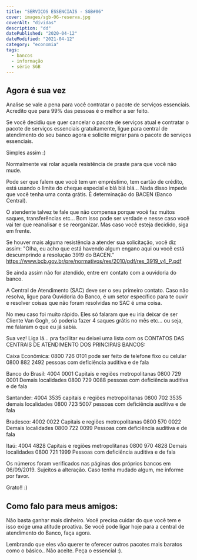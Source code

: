 ```yaml
---
title: "SERVIÇOS ESSENCIAIS - SGB#06"
cover: images/sgb-06-reserva.jpg
coverAlt: "dívidas"
description: "dd"
datePublished: "2020-04-12"
dateModified: "2021-04-12"
category: "economia"
tags:
  - bancos
  - informação
  - série SGB
---
```


## Agora é sua vez

Analise se vale a pena para você contratar o pacote de serviços essenciais. Acredito que para 99% das pessoas é o melhor a ser feito.

Se você decidiu que quer cancelar o pacote de serviços atual e contratar o pacote de serviços essenciais gratuitamente, ligue para central de atendimento do seu banco agora e solicite migrar para o pacote de serviços essenciais. 

Simples assim :)

Normalmente vai rolar aquela resistência de praste para que você não mude. 

Pode ser que falem que você tem um empréstimo, tem cartão de crédito, está usando o limite do cheque especial e blá blá blá... Nada disso impede que
você tenha uma conta grátis. É determinação do BACEN (Banco Central). 

O atendente talvez te fale que não compensa porque você faz muitos saques, transferências etc... Bom isso pode ser verdade e nesse caso você vai ter que reanalisar e se reorganizar. Mas caso você esteja decidido, siga em frente. 

Se houver mais alguma resistência a atender sua solicitação, você diz assim: 
"Olha, eu acho que está havendo algum engano aqui ou você está descumprindo a resolução 3919 do BACEN.”  https://www.bcb.gov.br/pre/normativos/res/2010/pdf/res_3919_v4_P.pdf

Se ainda assim não for atendido, entre em contato com a ouvidoria do banco.

A Central de Atendimento (SAC) deve ser o seu primeiro contato. Caso não resolva, ligue para Ouvidoria do Banco, é um setor específico para te ouvir e resolver coisas que não foram resolvidas no SAC é uma coisa.
 
No meu caso foi muito rápido. Eles só falaram que eu iria deixar de ser Cliente Van Gogh, só poderia fazer 4 saques grátis no mês etc... ou seja, me falaram o que eu já sabia. 

Sua vez! Liga lá... pra facilitar eu deixei uma lista com os CONTATOS DAS CENTRAIS DE ATENDIMENTO DOS PRINCIPAIS BANCOS: 

Caixa Econômica:
0800 726 0101 pode ser feito de telefone fixo ou celular
0800 882 2492 pessoas com deficiência auditiva e de fala 

Banco do Brasil:
4004 0001 Capitais e regiões metropolitanas
0800 729 0001 Demais localidades
0800 729 0088 pessoas com deficiência auditiva e de fala 

Santander:
4004 3535 capitais e regiões metropolitanas
0800 702 3535 demais localidades
0800 723 5007 pessoas com deficiência auditiva e de fala 

Bradesco:
4002 0022 Capitais e regiões metropolitanas
0800 570 0022 Demais localidades
0800 722 0099 Pessoas com deficiência auditiva e de fala

Itaú:
4004 4828 Capitais e regiões metropolitanas
0800 970 4828 Demais localidades
0800 721 1999 Pessoas com deficiência auditiva e de fala 

Os números foram verificados nas páginas dos próprios bancos em 06/09/2019.  Sujeitos a alteração. Caso tenha mudado algum, me informe por favor. 

Grato!! :)

## Como falo para meus amigos:

Não basta ganhar mais dinheiro. Você precisa cuidar do que você tem e isso exige uma atitude proativa. Se você pode ligar hoje para a central de atendimento do Banco, faça agora.

Lembrando que eles vão querer te oferecer outros pacotes mais baratos como o básico.. Não aceite. Peça o essencial :).